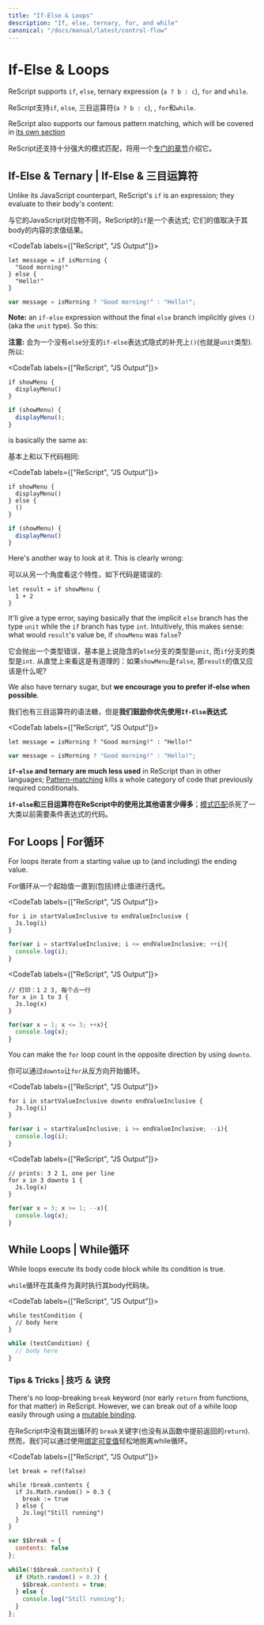 ```yaml
---
title: "If-Else & Loops"
description: "If, else, ternary, for, and while"
canonical: "/docs/manual/latest/control-flow"
---
```


# If-Else & Loops

ReScript supports `if`, `else`, ternary expression (`a ? b : c`), `for` and `while`.

ReScript支持`if`, `else`, 三目运算符(`a ? b : c`), , `for`和`while`.

ReScript also supports our famous pattern matching, which will be covered in [its own section](pattern-matching-destructuring.md)

ReScript还支持十分强大的模式匹配，将用一个[专门的章节](pattern-matching-destructuring.md)介绍它。

## If-Else & Ternary | If-Else & 三目运算符

Unlike its JavaScript counterpart, ReScript's `if` is an expression; they evaluate to their body's content:

与它的JavaScript对应物不同，ReScript的`if`是一个表达式; 它们的值取决于其body的内容的求值结果。

<CodeTab labels={["ReScript", "JS Output"]}>

```res
let message = if isMorning {
  "Good morning!"
} else {
  "Hello!"
}
```
```js
var message = isMorning ? "Good morning!" : "Hello!";
```

</CodeTab>

**Note:** an `if-else` expression without the final `else` branch implicitly gives `()` (aka the `unit` type). So this:

**注意:** 会为一个没有`else`分支的`if-else`表达式隐式的补充上`()`(也就是`unit`类型). 所以:

<CodeTab labels={["ReScript", "JS Output"]}>

```res
if showMenu {
  displayMenu()
}
```
```js
if (showMenu) {
  displayMenu();
}
```

</CodeTab>

is basically the same as:

基本上和以下代码相同:

<CodeTab labels={["ReScript", "JS Output"]}>

```res
if showMenu {
  displayMenu()
} else {
  ()
}
```
```js
if (showMenu) {
  displayMenu()
}
```

</CodeTab>

Here's another way to look at it. This is clearly wrong:

可以从另一个角度看这个特性，如下代码是错误的:

```res
let result = if showMenu {
  1 + 2
}
```

It'll give a type error, saying basically that the implicit `else` branch has the type `unit` while the `if` branch has type `int`. Intuitively, this makes sense: what would `result`'s value be, if `showMenu` was `false`?

它会抛出一个类型错误，基本是上说隐含的`else`分支的类型是`unit`, 而`if`分支的类型是`int`. 从直觉上来看这是有道理的：如果`showMenu`是`false`, 那`result`的值又应该是什么呢?

We also have ternary sugar, but **we encourage you to prefer if-else when possible**.

我们也有三目运算符的语法糖，但是**我们鼓励你优先使用`If-Else`表达式**.

<CodeTab labels={["ReScript", "JS Output"]}>

```res
let message = isMorning ? "Good morning!" : "Hello!"
```
```js
var message = isMorning ? "Good morning!" : "Hello!";
```

</CodeTab>

**`if-else` and ternary are much less used** in ReScript than in other languages; [Pattern-matching](pattern-matching-destructuring.md) kills a whole category of code that previously required conditionals.

**`if-else`和三目运算符在ReScript中的使用比其他语言少得多**；[模式匹配](pattern-matching-destructuring.md)杀死了一大类以前需要条件表达式的代码。

## For Loops | For循环

For loops iterate from a starting value up to (and including) the ending value.

For循环从一个起始值一直到(包括)终止值进行迭代。


<CodeTab labels={["ReScript", "JS Output"]}>

```res
for i in startValueInclusive to endValueInclusive {
  Js.log(i)
}
```
```js
for(var i = startValueInclusive; i <= endValueInclusive; ++i){
  console.log(i);
}
```

</CodeTab>

<CodeTab labels={["ReScript", "JS Output"]}>

```res example
// 打印：1 2 3, 每个占一行
for x in 1 to 3 {
  Js.log(x)
}
```
```js
for(var x = 1; x <= 3; ++x){
  console.log(x);
}
```

</CodeTab>

You can make the `for` loop count in the opposite direction by using `downto`.

你可以通过`downto`让`for`从反方向开始循环。

<CodeTab labels={["ReScript", "JS Output"]}>

```res
for i in startValueInclusive downto endValueInclusive {
  Js.log(i)
}
```
```js
for(var i = startValueInclusive; i >= endValueInclusive; --i){
  console.log(i);
}
```

</CodeTab>

<CodeTab labels={["ReScript", "JS Output"]}>

```res example
// prints: 3 2 1, one per line
for x in 3 downto 1 {
  Js.log(x)
}
```
```js
for(var x = 3; x >= 1; --x){
  console.log(x);
}
```

</CodeTab>

## While Loops | While循环

While loops execute its body code block while its condition is true.

`while`循环在其条件为真时执行其body代码块。

<CodeTab labels={["ReScript", "JS Output"]}>

```res
while testCondition {
  // body here
}
```
```js
while (testCondition) {
  // body here
}
```

</CodeTab>

### Tips & Tricks | 技巧 ＆ 诀窍

There's no loop-breaking `break` keyword (nor early `return` from functions, for that matter) in ReScript. However, we can break out of a while loop easily through using a [mutable binding](mutation.md).

在ReScript中没有跳出循环的 `break`关键字(也没有从函数中提前返回的`return`). 然而，我们可以通过使用[绑定可变值](mutation.md)轻松地脱离while循环。

<CodeTab labels={["ReScript", "JS Output"]}>

```res example
let break = ref(false)

while !break.contents {
  if Js.Math.random() > 0.3 {
    break := true
  } else {
    Js.log("Still running")
  }
}
```
```js
var $$break = {
  contents: false
};

while(!$$break.contents) {
  if (Math.random() > 0.3) {
    $$break.contents = true;
  } else {
    console.log("Still running");
  }
};
```

</CodeTab>
